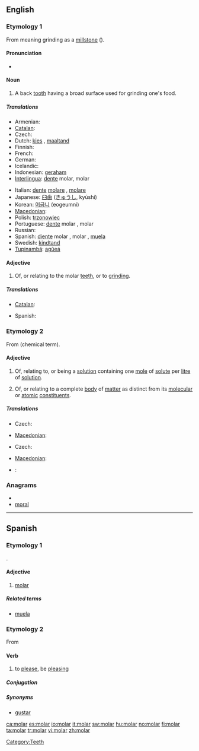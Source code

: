 ==English==

===Etymology 1===
From {{etyl|la}} {{term|molaris|lang=la}} meaning grinding as a [[millstone]] ({{term|mola|lang=la}}).

====Pronunciation====
* {{rhymes|əʊlə(r)}}

====Noun====
{{en-noun}}

# A back [[tooth]] having a broad surface used for grinding one's food.

=====Translations=====
{{trans-top|back tooth}}
* Armenian: {{t-|hy|սեղանատամ|tr=seġanatam|sc=Armn|xs=Armenian}}
* [[Catalan]]: {{t|ca|queixal|m}}
* Czech: {{t-|cs|stolička|f}}
* Dutch: [[kies]] {{m}}, [[maaltand]] {{m}}
* Finnish: {{t-|fi|poskihammas}}
* French: {{t+|fr|molaire|f}}
* German: {{t+|de|Backenzahn|m}}
* Icelandic: {{t-|is|jaxl|m}}
* Indonesian: [[geraham]]
* [[Interlingua]]: [[dente]] molar, molar
{{trans-mid}}
* Italian: [[dente]] [[molare]] {{m}}, [[molare]] {{m}}
* Japanese: [[臼歯]] ([[きゅうし]], kyūshi)
* Korean: [[어금니]] (eogeumni)
* [[Macedonian]]: {{t|mk|катник|m|tr=kátnik|sc=Cyrl|xs=Macedonian}}
* Polish: [[trzonowiec]] {{m}}
* Portuguese: [[dente]] molar {{m}}, molar {{m}}
* Russian: {{t-|ru|коренной зуб|m|tr=korennój zub|sc=Cyrl}}
* Spanish: [[diente]] molar {{m}}, molar {{m}}, [[muela]] {{f}}
* Swedish: [[kindtand]] {{c}}
* [[Tupinambá]]: [[agûeá]]
{{trans-bottom}}

====Adjective====
{{en-adj|-}}

# Of, or relating to the molar [[teeth]], or to [[grind]]ing.

=====Translations=====
{{trans-top|back tooth}}
* [[Catalan]]: {{t|ca|molar|m|f}}
{{trans-mid}}
* Spanish: {{t|es|molar|m|f}}
{{trans-bottom}}

===Etymology 2===
From {{term|mole}} (chemical term).

====Adjective====
{{en-adj|-}}

# {{chemistry}} Of, relating to, or being a [[solution]] containing one [[mole]] of [[solute]] per [[litre]] of [[solution]].
# {{physics}} Of, or relating to a complete [[body]] of [[matter]] as distinct from its [[molecular]] or [[atomic]] [[constituent]]s.

=====Translations=====
{{trans-top|containing one mole of solute per litre of solution}}
* Czech: {{t-|cs|molární}}
{{trans-mid}}
* [[Macedonian]]: {{t|mk|моларен|m|tr=mólaren|sc=Cyrl|xs=Macedonian}}
{{trans-bottom}}

{{trans-top|relating to a complete body of matter}}
* Czech: {{t-|cs|molární}}
{{trans-mid}}
* [[Macedonian]]: {{t|mk|моларен|m|tr=mólaren|sc=Cyrl|xs=Macedonian}}
{{trans-bottom}}

{{checktrans-top}}
* {{ttbc|Italian}}: {{t-|it|molare}}
{{checktrans-mid}}
{{checktrans-bottom}}

===Anagrams===
* {{alphagram|almor}}
* [[moral#English|moral]]

[[Category:Teeth]]

----

==Spanish==

===Etymology 1===
{{etyl|la|es}} {{term|molaris|molāris|lang=la}}.

====Adjective====
{{es-adj|f=molar|pl=molares}}

# [[#English|molar]]

=====Related terms=====
* [[muela]]

===Etymology 2===
From {{etyl|rmr|es}}

====Verb====
{{es-verb|mol|ar}}

# {{context|lang=es|colloquial|intransitive}} to [[please]], be [[pleasing]]

=====Conjugation=====
{{es-conj-ar|mol}}

=====Synonyms=====
* [[gustar]]

[[ca:molar]]
[[es:molar]]
[[io:molar]]
[[it:molar]]
[[sw:molar]]
[[hu:molar]]
[[no:molar]]
[[fi:molar]]
[[ta:molar]]
[[tr:molar]]
[[vi:molar]]
[[zh:molar]]